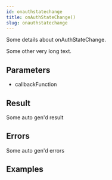 ```yaml
---
id: onauthstatechange
title: onAuthStateChange()
slug: onauthstatechange
---
```



Some details about onAuthStateChange.

Some other very long text.



## Parameters

<ul>
<li>
callbackFunction 
</li>
</ul>

## Result

Some auto gen'd result

## Errors

Some auto gen'd errors

## Examples